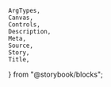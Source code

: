     ArgTypes,
    Canvas,
    Controls,
    Description,
    Meta,
    Source,
    Story,
    Title,
} from "@storybook/blocks";


<Meta of={stories} />
<Title of={stories} />
<Description of={Icon} />

## Example

<Canvas
    sourceState="shown"
    of={stories.Default}
/>
